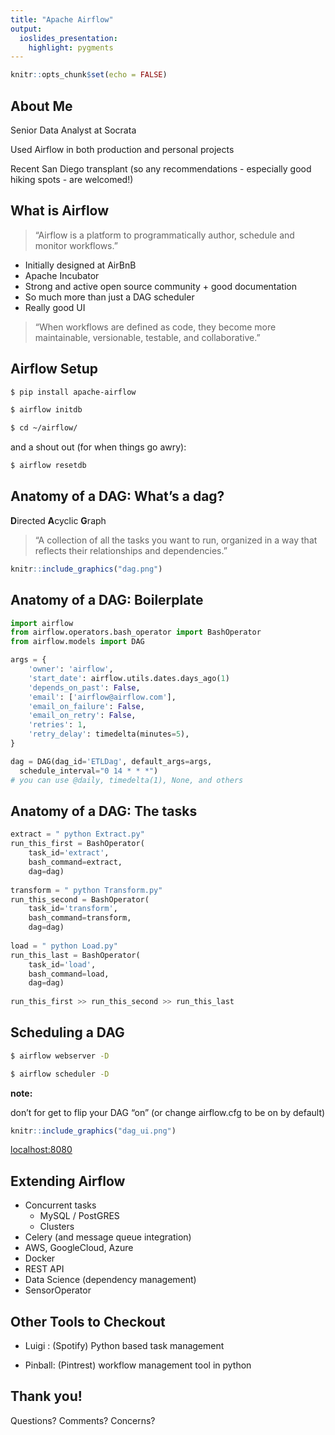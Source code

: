 ```yaml
---
title: "Apache Airflow"
output: 
  ioslides_presentation:
    highlight: pygments
---
```


```r
knitr::opts_chunk$set(echo = FALSE)
```

## About Me

Senior Data Analyst at Socrata

Used Airflow in both production and personal projects

Recent San Diego transplant (so any recommendations - especially good hiking spots - are welcomed!)

## What is Airflow

> "Airflow is a platform to programmatically author, schedule and monitor workflows."

- Initially designed at AirBnB
- Apache Incubator
- Strong and active open source community + good documentation
- So much more than just a DAG scheduler
- Really good UI

> "When workflows are defined as code, they become more maintainable, versionable, testable, and collaborative."

## Airflow Setup

```bash
$ pip install apache-airflow
```
```bash
$ airflow initdb
```
```bash
$ cd ~/airflow/
```

and a shout out (for when things go awry):
```bash
$ airflow resetdb
```



## Anatomy of a DAG: What's a dag?
**D**irected **A**cyclic **G**raph

> "A collection of all the tasks you want to run, organized in a way that reflects their relationships and dependencies."

```r
knitr::include_graphics("dag.png")
```


## Anatomy of a DAG: Boilerplate
```py
import airflow
from airflow.operators.bash_operator import BashOperator
from airflow.models import DAG
```
```py
args = {
    'owner': 'airflow',
    'start_date': airflow.utils.dates.days_ago(1)
    'depends_on_past': False,
    'email': ['airflow@airflow.com'],
    'email_on_failure': False,
    'email_on_retry': False,
    'retries': 1,
    'retry_delay': timedelta(minutes=5),
}

dag = DAG(dag_id='ETLDag', default_args=args, 
  schedule_interval="0 14 * * *") 
# you can use @daily, timedelta(1), None, and others
```
## Anatomy of a DAG: The tasks
```py
extract = " python Extract.py"
run_this_first = BashOperator(
    task_id='extract',
    bash_command=extract,
    dag=dag)
    
transform = " python Transform.py"
run_this_second = BashOperator(
    task_id='transform',
    bash_command=transform,
    dag=dag)
    
load = " python Load.py"
run_this_last = BashOperator(
    task_id='load',
    bash_command=load,
    dag=dag)
    
run_this_first >> run_this_second >> run_this_last
```
## Scheduling a DAG
```bash
$ airflow webserver -D
```
```bash
$ airflow scheduler -D
```
__note:__ 

don't for get to flip your DAG "on" (or change airflow.cfg to be on by default)
```r
knitr::include_graphics("dag_ui.png")
```
[localhost:8080](http://localhost:8080)

## Extending Airflow

* Concurrent tasks
    - MySQL / PostGRES
    - Clusters
- Celery (and message queue integration)
- AWS, GoogleCloud, Azure
- Docker
- REST API
- Data Science (dependency management)
- SensorOperator

## Other Tools to Checkout

- Luigi : (Spotify) Python based task management

- Pinball: (Pintrest) workflow management tool in python

## Thank you!

Questions? Comments? Concerns?